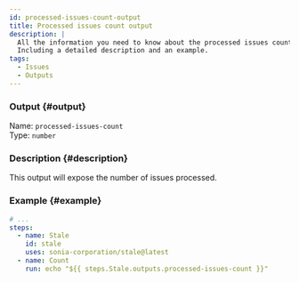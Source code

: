 ```yaml
---
id: processed-issues-count-output
title: Processed issues count output
description: |
  All the information you need to know about the processed issues count output.
  Including a detailed description and an example.
tags:
  - Issues
  - Outputs
---
```


### Output {#output}

Name: `processed-issues-count`  
Type: `number`

### Description {#description}

This output will expose the number of issues processed.

### Example {#example}

```yml {6-7}
# ...
steps:
  - name: Stale
    id: stale
    uses: sonia-corporation/stale@latest
  - name: Count
    run: echo "${{ steps.Stale.outputs.processed-issues-count }}"
```

